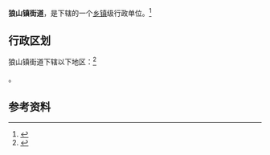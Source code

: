 {{中国乡级行政区|32/06/02/010/000}}

'''狼山镇街道'''，是{{PRC admin/fullname|32/06/02/010/000|3}}下辖的一个[[乡镇|乡镇]]级行政单位。<ref>{{PRC admin/ref sgc|{{PRC admin/parent|32/06/02/010/000}}}}</ref>

== 行政区划 ==

狼山镇街道下辖以下地区：<ref>{{PRC admin/ref sgc|32/06/02/010/000}}</ref>

{{PRC admin/children|32/06/02/010/000}}。

== 参考资料 ==

{{reflist}}

{{行政区划小作品}}
{{PRC admin/navcat|32/06/02/010/000}}